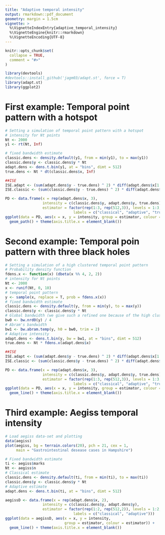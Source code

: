 ```yaml
---
title: "Adaptive temporal intensity"
output: rmarkdown::pdf_document
geometry: margin = 1.5cm
vignette: >
  %\VignetteIndexEntry{adaptive_temporal_intensity}
  %\VignetteEngine{knitr::rmarkdown}
  %\VignetteEncoding{UTF-8}
---
```


```r
knitr::opts_chunk$set(
  collapse = TRUE,
  comment = "#>"
)
```

```r
library(devtools)
#devtools::install_github('jagm03/adapt.st', force = T)
library(adapt.st)
library(ggplot2)
```

# First example: Temporal point pattern with a hotspot

```r
# Setting a simulation of temporal point pattern with a hotspot
# intensity for Nt points
Nt <- 2000
y1 <- rt(Nt, Inf)

# fixed bandwidth estimate
classic.dens <- density.default(y1, from = min(y1), to = max(y1))
classic.dens$y <- classic.dens$y * Nt
adapt.dens <- dens.t.bin(y1, at = "bins", dimt = 512)
true.dens <- Nt * dt(classic.dens$x, Inf)

##ISE
ISE.adapt <- (sum(adapt.dens$y - true.dens) ^ 2) * diff(adapt.dens$x[1:2])
ISE.classic <- (sum(classic.dens$y - true.dens) ^ 2) * diff(adapt.dens$x[1:2])

PD <- data.frame(x = rep(adapt.dens$x, 3),
                 intensity = c(classic.dens$y, adapt.dens$y, true.dens),
                 estimator = factor(rep(1:3, rep(512,3)), levels = 1:3, 
                               labels = c("classical", "adaptive", "true")))
ggplot(data = PD, aes(x = x, y = intensity, group = estimator, colour = estimator)) + 
  geom_path() + theme(axis.title.x = element_blank())
```

# Second example: Temporal poin pattern with three black holes

```r
# Setting a simulation of a high clustered temporal point pattern
# Probability density function
fdens.x <- function(x) (dbeta(x %% 4, 2, 2))
# intensity for Nt points
Nt <- 2000
x <- runif(Nt, 0, 10)
# temporal point pattern
y <- sample(x, replace = T, prob = fdens.x(x))
# fixed bandwidth estimate
classic.dens <- density.default(y, from = min(y), to = max(y))
classic.dens$y <- classic.dens$y * Nt
# Global bandwidth (we give such a refined one because of the high clustering)
bw0 <- bw.nrd0(y) / 4
# Abram's bandwidth
bw1 <- bw.abram.temp(y, h0 = bw0, trim = 2)
# Adaptive intensity
adapt.dens <- dens.t.bin(y, bw = bw1, at = "bins", dimt = 512)
true.dens <- Nt * fdens.x(adapt.dens$x)

##ISE
ISE.adapt <- (sum(adapt.dens$y - true.dens) ^ 2) * diff(adapt.dens$x[1:2])
ISE.classic <- (sum(classic.dens$y - true.dens) ^ 2) * diff(adapt.dens$x[1:2])

PD <- data.frame(x = rep(adapt.dens$x, 3),
                 intensity = c(classic.dens$y, adapt.dens$y, true.dens),
                 estimator = factor(rep(1:3, rep(512,3)), levels = 1:3, 
                               labels = c("classical", "adaptive", "true")))
ggplot(data = PD, aes(x = x, y = intensity, group = estimator, colour = estimator)) + 
  geom_line() + theme(axis.title.x = element_blank())
```

# Third example: Aegiss temporal intensity

```r
# Load aegiss data-set and plotting
data(aegiss)
plot(aegiss, bg = terrain.colors(20), pch = 21, cex = 1, 
     main = "Gastrointestinal desease cases in Hampshire")
```

```r
# Fixed bandwidth estimate
ti <- aegiss$marks
Nt <- aegiss$n
# Classical estimate
classic.dens <- density.default(ti, from = min(ti), to = max(ti))
classic.dens$y <- classic.dens$y * Nt
# Adaptive estimate
adapt.dens <- dens.t.bin(ti, at = "bins", dimt = 512)

aegissD <- data.frame(x = rep(adapt.dens$x, 2),
                 intensity = c(classic.dens$y, adapt.dens$y),
                 estimator = factor(rep(1:2, rep(512,2)), levels = 1:2, 
                               labels = c("classical", "adaptive")))
ggplot(data = aegissD, aes(x = x, y = intensity, 
                           group = estimator, colour = estimator)) + 
  geom_line() + theme(axis.title.x = element_blank())
```
